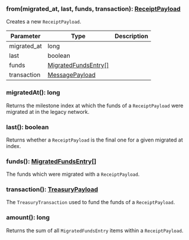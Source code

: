 

### from(migrated_at, last, funds, transaction): [ReceiptPayload](#receiptpayload)

Creates a new `ReceiptPayload`.

| Parameter       | Type |  Description |
| --------------- | -------- | -------- |
| migrated_at | long |   |
| last | boolean |   |
| funds | [MigratedFundsEntry[]](#migratedfundsentry) |   |
| transaction | [MessagePayload](#messagepayload) |   |

### migratedAt(): long

Returns the milestone index at which the funds of a `ReceiptPayload` were migrated at in the legacy network.

### last(): boolean

Returns whether a `ReceiptPayload` is the final one for a given migrated at index.

### funds(): [MigratedFundsEntry[]](#migratedfundsentry)

The funds which were migrated with a `ReceiptPayload`.

### transaction(): [TreasuryPayload](#treasurypayload)

The `TreasuryTransaction` used to fund the funds of a `ReceiptPayload`.

### amount(): long

Returns the sum of all `MigratedFundsEntry` items within a `ReceiptPayload`.
